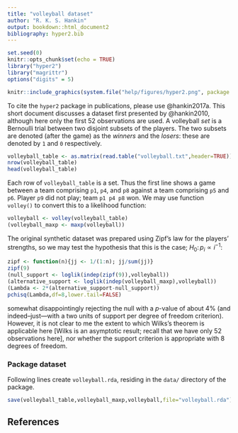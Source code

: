 ```yaml
---
title: "volleyball dataset"
author: "R. K. S. Hankin"
output: bookdown::html_document2
bibliography: hyper2.bib
---
```


```r
set.seed(0)
knitr::opts_chunk$set(echo = TRUE)
library("hyper2")
library("magrittr")
options("digits" = 5)
```

```r
knitr::include_graphics(system.file("help/figures/hyper2.png", package = "hyper2"))
```

To cite the `hyper2` package in publications, please use @hankin2017a.
This short document discusses a dataset first presented by @hankin2010,
although here only the first 52 observations are used.  A
volleyball _set_ is a Bernoulli trial between two disjoint subsets
of the players.  The two subsets are denoted (after the game) as the
_winners_ and the _losers_: these are denoted by `1` and `0`
respectively.

```r
volleyball_table <- as.matrix(read.table("volleyball.txt",header=TRUE))
nrow(volleyball_table)
head(volleyball_table)
```

Each row of `volleyball_table` is a set.  Thus the first line shows a
game between a team comprising `p1`, `p4`, and `p8` against a team
comprising `p5` and `p6`.  Player `p9` did not play; team `p1 p4 p8`
won.  We may use function `volley()` to convert this to a likelihood
function:

```r
volleyball <- volley(volleyball_table)
(volleyball_maxp <- maxp(volleyball))
```

The original synthetic dataset was prepared using Zipf's law for the
players' strengths, so we may test the hypothesis that this is the
case; $H_0\colon p_i\propto i^{-1}$:

```r
zipf <- function(n){jj <- 1/(1:n); jj/sum(jj)}
zipf(9)
(null_support <- loglik(indep(zipf(9)),volleyball))
(alternative_support <- loglik(indep(volleyball_maxp),volleyball))
(Lambda <- 2*(alternative_support-null_support))
pchisq(Lambda,df=8,lower.tail=FALSE)
```

somewhat disappointingly rejecting the null with a $p$-value of about
4\% (and indeed--just---with a two units of support per degree of
freedom criterion).  However, it is not clear to me the extent to
which Wilks's theorem is applicable here [Wilks is an asymptotic
result; recall that we have only 52 observations here], nor whether
the support criterion is appropriate with 8 degrees of freedom.


### Package dataset {-}

Following lines create `volleyball.rda`, residing in the `data/` directory of the package.

```r
save(volleyball_table,volleyball_maxp,volleyball,file="volleyball.rda")
```


## References {-}